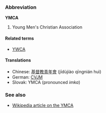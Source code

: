 ===Abbreviation===
'''YMCA'''

#Young Men's Christian Association

====Related terms====
*[[YWCA]]

====Translations====
*Chinese: [[基督教青年會]] (jīdùjiào qīngnián huì)
*German: [[CVJM]]
*Slovak: YMCA (pronounced ''imka'')

===See also===
*[[w:YMCA|Wikipedia article on the YMCA]]